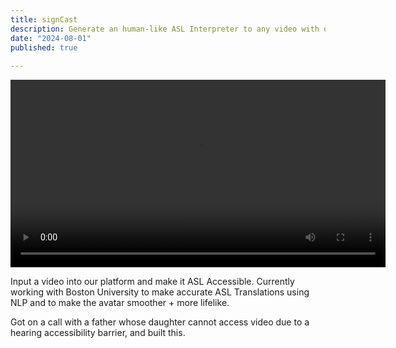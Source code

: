 ```yaml
---
title: signCast
description: Generate an human-like ASL Interpreter to any video with one click of a button
date: "2024-08-01"
published: true
  
---
```


<video width="600" controls>
  <source src="/aslavatar.mp4" type="video/mp4" />
  Your browser does not support the video tag.
    </video>

Input a video into our platform and make it ASL Accessible. Currently working with Boston University to make accurate ASL Translations using NLP and to make the avatar smoother + more lifelike. 

Got on a call with a father whose daughter cannot access video due to a hearing accessibility barrier, and built this.